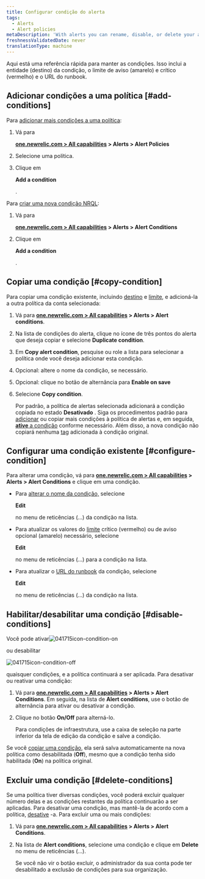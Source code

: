 ```yaml
---
title: Configurar condição do alerta
tags:
  - Alerts
  - Alert policies
metaDescription: 'With alerts you can rename, disable, or delete your alert policies, as well as update or remove their conditions and channels.'
freshnessValidatedDate: never
translationType: machine
---
```




Aqui está uma referência rápida para manter as condições. Isso inclui a entidade (destino) da condição, o limite de aviso (amarelo) e crítico (vermelho) e o URL do runbook.

## Adicionar condições a uma política [#add-conditions]

Para [adicionar mais condições a uma política](/docs/alerts/new-relic-alerts-beta/configuring-alert-policies/define-alert-conditions):

1. Vá para

   <DoNotTranslate>**[one.newrelic.com > All capabilities](https://one.newrelic.com/all-capabilities) > Alerts > Alert Policies**</DoNotTranslate>

2. Selecione uma política.

3. Clique em

   <DoNotTranslate>**Add a condition**</DoNotTranslate>

   .

Para [criar uma nova condição NRQL](/docs/alerts-applied-intelligence/new-relic-alerts/alert-conditions/create-nrql-alert-conditions):

1. Vá para

   <DoNotTranslate>**[one.newrelic.com > All capabilities](https://one.newrelic.com/all-capabilities) > Alerts > Alert Conditions**</DoNotTranslate>

2. Clique em

   <DoNotTranslate>**Add a condition**</DoNotTranslate>

   .

## Copiar uma condição [#copy-condition]

Para copiar uma condição existente, incluindo [destino](/docs/apm/new-relic-apm/getting-started/glossary#alert-target) e [limite](/docs/apm/new-relic-apm/getting-started/glossary#alert-threshold), e adicioná-la a outra política da conta selecionada:

1. Vá para <DoNotTranslate>**[one.newrelic.com > All capabilities](https://one.newrelic.com/all-capabilities) > Alerts > Alert conditions**</DoNotTranslate>.

2. Na lista de condições do alerta, clique no ícone de três pontos do alerta que deseja copiar e selecione <DoNotTranslate>**Duplicate condition**</DoNotTranslate>.

3. Em <DoNotTranslate>**Copy alert condition**</DoNotTranslate>, pesquise ou role a lista para selecionar a política onde você deseja adicionar esta condição.

4. Opcional: altere o nome da condição, se necessário.

5. Opcional: clique no botão de alternância para <DoNotTranslate>**Enable on save**</DoNotTranslate>

6. Selecione <DoNotTranslate>**Copy condition**</DoNotTranslate>.

   Por padrão, a política de alertas selecionada adicionará a condição copiada no estado **Desativado** . Siga os procedimentos padrão para [adicionar](/docs/alerts/new-relic-alerts-beta/configuring-alert-policies/define-alert-conditions) ou copiar mais condições à política de alertas e, em seguida, [**ative** a condição](/docs/alerts/new-relic-alerts-beta/updating-alert-policies/disable-or-delete-alert-policies-conditions#disable-conditions) conforme necessário. Além disso, a nova condição não copiará nenhuma [tag](/docs/new-relic-solutions/new-relic-one/core-concepts/use-tags-help-organize-find-your-data/#add-via-ui-api) adicionada à condição original.

## Configurar uma condição existente [#configure-condition]

Para alterar uma condição, vá para <DoNotTranslate>**[one.newrelic.com > All capabilities](https://one.newrelic.com/all-capabilities) > Alerts > Alert Conditions**</DoNotTranslate> e clique em uma condição.

* Para [alterar o nome da condição,](/docs/alerts/new-relic-alerts-beta/configuring-alert-policies/define-alert-conditions#rename-condition) selecione

  <DoNotTranslate>**Edit**</DoNotTranslate>

  no menu de reticências (...) da condição na lista.

* Para atualizar os valores do [limite](/docs/alerts/new-relic-alerts-beta/configuring-alert-policies/define-thresholds-trigger-alert) crítico (vermelho) ou de aviso opcional (amarelo) necessário, selecione

  <DoNotTranslate>**Edit**</DoNotTranslate>

  no menu de reticências (...) para a condição na lista.

* Para atualizar o [URL do runbook](/docs/alerts/new-relic-alerts-beta/reviewing-alert-incidents/provide-runbook-instructions-alerts) da condição, selecione

  <DoNotTranslate>**Edit**</DoNotTranslate>

  no menu de reticências (...) da condição na lista.

## Habilitar/desabilitar uma condição [#disable-conditions]

Você pode ativar<img title="Alerts v3: Condition enabled" alt="041715icon-condition-on" src={accountsConditionOn}/>

ou desabilitar

<img title="Alerts v3: Condition disabled" alt="041715icon-condition-off" src={accountsConditionOff}/>

quaisquer condições, e a política continuará a ser aplicada. Para desativar ou reativar uma condição:

1. Vá para <DoNotTranslate>**[one.newrelic.com > All capabilities](https://one.newrelic.com/all-capabilities) > Alerts > Alert Conditions**</DoNotTranslate>. Em seguida, na lista de <DoNotTranslate>**Alert conditions**</DoNotTranslate>, use o botão de alternância para ativar ou desativar a condição.

2. Clique no botão <DoNotTranslate>**On/Off**</DoNotTranslate> para alterná-lo.

   <Callout variant="tip">
     Para condições de infraestrutura, use a caixa de seleção na parte inferior da tela de edição da condição e salve a condição.
   </Callout>

Se você [copiar uma condição](/docs/alerts/new-relic-alerts-beta/updating-alert-policies/copy-alert-conditions), ela será salva automaticamente na nova política como desabilitada (<DoNotTranslate>**Off**</DoNotTranslate>), mesmo que a condição tenha sido habilitada (<DoNotTranslate>**On**</DoNotTranslate>) na política original.

## Excluir uma condição [#delete-conditions]

Se uma política tiver diversas condições, você poderá excluir qualquer número delas e as condições restantes da política continuarão a ser aplicadas. Para desativar uma condição, mas mantê-la de acordo com a política, [desative](/docs/alerts/new-relic-alerts-beta/updating-alert-policies/disable-or-delete-alert-policies-conditions#condition-on-off) -a. Para excluir uma ou mais condições:

1. Vá para <DoNotTranslate>**[one.newrelic.com > All capabilities](https://one.newrelic.com/all-capabilities) > Alerts > Alert Conditions**</DoNotTranslate>.

2. Na lista de <DoNotTranslate>**Alert conditions**</DoNotTranslate>, selecione uma condição e clique em <DoNotTranslate>**Delete**</DoNotTranslate> no menu de reticências (...).

   <Callout variant="tip">
     Se você não vir o botão excluir, o administrador da sua conta pode ter desabilitado a exclusão de condições para sua organização.
   </Callout>